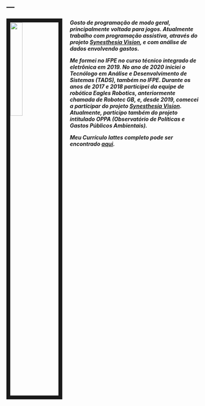 ---
---

<link rel="stylesheet" href="styles.css" type="text/css">

<img src="Images/_MG_6888.JPG" style="width:25%; border:10px solid; margin-right: 20px" align="left">

<h5>Gosto de programação de modo geral, principalmente voltada para jogos. Atualmente trabalho com programação assistiva, através do projeto [Synesthesia Vision](http://synesthesiavision.com), e com análise de dados envolvendo gastos.

Me formei no IFPE no curso técnico integrado de eletrônica em 2019. No ano de 2020 iniciei o Tecnólogo em Análise e Desenvolvimento de Sistemas (TADS), também no IFPE. Durante os anos de 2017 e 2018 participei da equipe de robótica Eagles Robotics, anteriormente chamada de Robotec GB, e, desde 2019, comecei a participar do projeto [Synesthesia Vision](http://synesthesiavision.com). Atualmente, participo também do projeto intitulado OPPA (Observatório de Políticas e Gastos Públicos Ambientais).

Meu Currículo lattes completo pode ser encontrado [aqui](http://lattes.cnpq.br/5552819324762579).<h5>